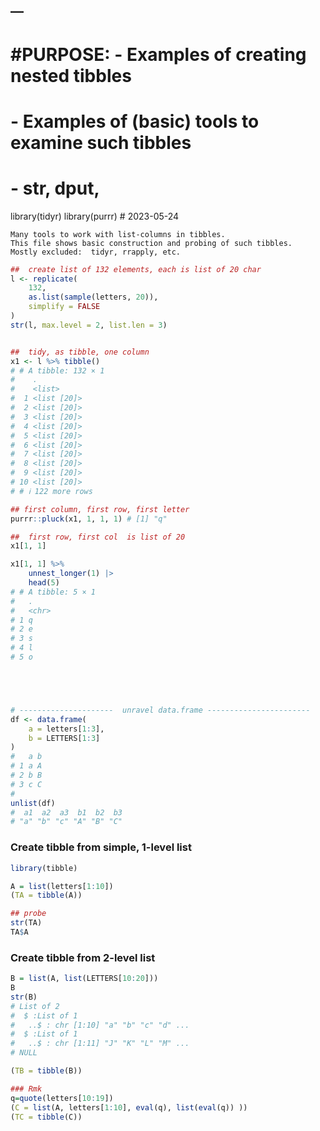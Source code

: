 ---
---


# #PURPOSE:    -   Examples of creating nested tibbles
#             -   Examples of (basic) tools to examine such tibbles 
#             -   str, dput, 
library(tidyr)
library(purrr)
#  2023-05-24

```
Many tools to work with list-columns in tibbles.
This file shows basic construction and probing of such tibbles.
Mostly excluded:  tidyr, rrapply, etc.
```
```r
##  create list of 132 elements, each is list of 20 char
l <- replicate(
    132,
    as.list(sample(letters, 20)),
    simplify = FALSE
)
str(l, max.level = 2, list.len = 3)


##  tidy, as tibble, one column
x1 <- l %>% tibble()
# # A tibble: 132 × 1
#    .
#    <list>
#  1 <list [20]>
#  2 <list [20]>
#  3 <list [20]>
#  4 <list [20]>
#  5 <list [20]>
#  6 <list [20]>
#  7 <list [20]>
#  8 <list [20]>
#  9 <list [20]>
# 10 <list [20]>
# # ℹ 122 more rows

## first column, first row, first letter
purrr::pluck(x1, 1, 1, 1) # [1] "q"

##  first row, first col  is list of 20
x1[1, 1]

x1[1, 1] %>%
    unnest_longer(1) |>
    head(5)
# # A tibble: 5 × 1
#   .
#   <chr>
# 1 q
# 2 e
# 3 s
# 4 l
# 5 o





# ---------------------  unravel data.frame -----------------------
df <- data.frame(
    a = letters[1:3],
    b = LETTERS[1:3]
)
#   a b
# 1 a A
# 2 b B
# 3 c C
#
unlist(df)
#  a1  a2  a3  b1  b2  b3
# "a" "b" "c" "A" "B" "C"

```

### Create tibble from simple, 1-level list
```r
library(tibble)

A = list(letters[1:10])
(TA = tibble(A))

## probe
str(TA)
TA$A
```

### Create tibble from 2-level list
```r
B = list(A, list(LETTERS[10:20]))
B
str(B)
# List of 2
#  $ :List of 1
#   ..$ : chr [1:10] "a" "b" "c" "d" ...
#  $ :List of 1
#   ..$ : chr [1:11] "J" "K" "L" "M" ...
# NULL

(TB = tibble(B))

### Rmk
q=quote(letters[10:19])
(C = list(A, letters[1:10], eval(q), list(eval(q)) ))
(TC = tibble(C))
```





